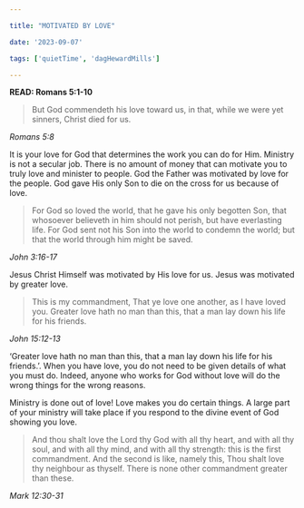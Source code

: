 ```yaml
---

title: "MOTIVATED BY LOVE"

date: '2023-09-07'

tags: ['quietTime', 'dagHewardMills']

---
```


**READ: Romans 5:1-10**

>But God commendeth his love toward us, in that, while we were yet sinners, Christ died for us.

*Romans 5:8*

It is your love for God that determines the work you can do for Him. Ministry is not a secular job. There is no amount of money that can motivate you to truly love and minister to people. God the Father was motivated by love for the people. God gave His only Son to die on the cross for us because of love.

>For God so loved the world, that he gave his only begotten Son, that whosoever believeth in him should not perish, but have everlasting life. For God sent not his Son into the world to condemn the world; but that the world through him might be saved.

*John 3:16-17*

Jesus Christ Himself was motivated by His love for us. Jesus was motivated by greater love.

>This is my commandment, That ye love one another, as I have loved you. Greater love hath no man than this, that a man lay down his life for his friends.

*John 15:12-13*

‘Greater love hath no man than this, that a man lay down his life for his friends.’. When you have love, you do not need to be given details of what you must do. Indeed, anyone who works for God without love will do the wrong things for the wrong reasons.

Ministry is done out of love! Love makes you do certain things. A large part of your ministry will take place if you respond to the divine event of God showing you love.

>And thou shalt love the Lord thy God with all thy heart, and with all thy soul, and with all thy mind, and with all thy strength: this is the first commandment. And the second is like, namely this, Thou shalt love thy neighbour as thyself. There is none other commandment greater than these.

*Mark 12:30-31*
